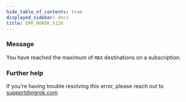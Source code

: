 ```yaml
---
hide_table_of_contents: true
displayed_sidebar: docs
title: ERR_NGROK_5126
---
```


### Message

You have reached the maximum of `MAX` destinations on a subscription.

<ErrorDetails />

### Further help

If you're having trouble resolving this error, please reach out to [support@ngrok.com](mailto:support@ngrok.com?subject=Help%20with%20ERR_NGROK_5126)
